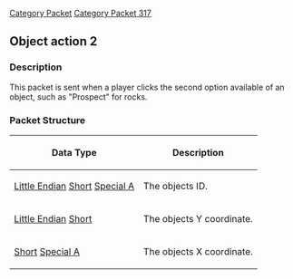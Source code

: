 [[Category Packet]]
[[Category Packet 317]]
{{packet|name=Object action 2|description=Sent when the player clicks the second option available for an an object.|opcode=252|type=Fixed|length=6|revision=317}}
== Object action 2 ==

=== Description ===

This packet is sent when a player clicks the second option available of an object, such as "Prospect" for rocks.

=== Packet Structure ===
{|border=2
! Data Type
! Description
|-
| [[Data Types#Little Endian|Little Endian]] [[Data Types#Standard data types|Short]] [[Data Types#Non Standard Data Types|Special A]]
| The objects ID.
|-
| [[Data Types#Little Endian|Little Endian]] [[Data Types#Standard data types|Short]]
| The objects Y coordinate.
|-
| [[Data Types#Standard data types|Short]] [[Data Types#Non Standard Data Types|Special A]]
| The objects X coordinate.
|}